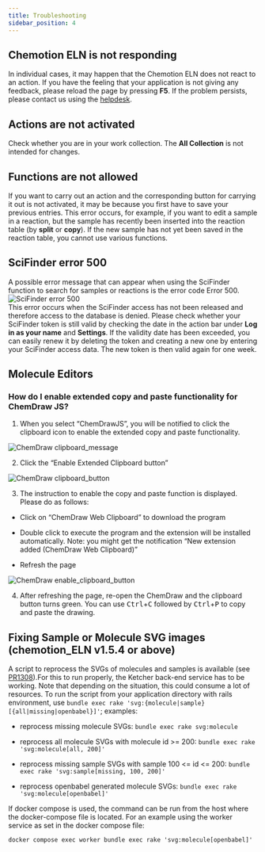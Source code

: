 ```yaml
---
title: Troubleshooting
sidebar_position: 4
---
```


## Chemotion ELN is not responding

In individual cases, it may happen that the Chemotion ELN does not react to an action. If you have the feeling that your application is not giving any feedback, please reload the page by pressing <b>F5</b>. If the problem persists, please contact us using the [helpdesk](/helpdesk).

## Actions are not activated

Check whether you are in your work collection. The <b>All Collection</b> is not intended for changes.

## Functions are not allowed

If you want to carry out an action and the corresponding button for carrying it out is not activated, it may be because you first have to save your previous entries. This error occurs, for example, if you want to edit a sample in a reaction, but the sample has recently been inserted into the reaction table (by <b>split</b> or <b>copy</b>). If the new sample has not yet been saved in the reaction table, you cannot use various functions.

## SciFinder error 500

A possible error message that can appear when using the SciFinder function to search for samples or reactions is the error code Error 500.  
![SciFinder error 500](/img/scifinder_error_500.png)  
This error occurs when the SciFinder access has not been released and therefore access to the database is denied. Please check whether your SciFinder token is still valid by checking the date in the action bar under <b>Log in as your name</b> and <b>Settings</b>. If the validity date has been exceeded, you can easily renew it by deleting the token and creating a new one by entering your SciFinder access data. The new token is then valid again for one week.

## Molecule Editors

### How do I enable extended copy and paste functionality for ChemDraw JS?

1. When you select “ChemDrawJS”, you will be notified to click the clipboard icon to enable the extended copy and paste functionality.

![ChemDraw clipboard_message](/img/chemdraw_clipboard_msg.png)

2. Click the “Enable Extended Clipboard button”

![ChemDraw clipboard_button](/img/chemdraw_clipboard_button.png)

3. The instruction to enable the copy and paste function is displayed. Please do as follows:

- Click on “ChemDraw Web Clipboard” to download the program

- Double click to execute the program and the extension will be installed automatically. Note: you might get the notification “New extension added (ChemDraw Web Clipboard)”

- Refresh the page

![ChemDraw enable_clipboard_button](/img/chemdraw_clipboard_steps.png)

4. After refreshing the page, re-open the ChemDraw and the clipboard button turns green. You can use <kbd>Ctrl</kbd>+<kbd>C</kbd> followed by <kbd>Ctrl</kbd>+<kbd>P</kbd> to copy and paste the drawing.


## Fixing Sample or Molecule SVG images (chemotion_ELN v1.5.4 or above)

A script to reprocess the SVGs of molecules and samples is available (see [PR1308](https://github.com/ComPlat/chemotion_ELN/pull/1308/commits/868477dc91cec99b689db2ac93106d04ce8dd694)).For this to run properly, the Ketcher back-end service has to be working. Note that depending on the situation, this could consume a lot of resources.
To run the script from your application directory with rails environment, use  `bundle exec rake 'svg:{molecule|sample}[{all|missing|openbabel}]'`; 
examples:

- reprocess missing molecule SVGs: `bundle exec rake svg:molecule`

- reprocess all molecule SVGs with molecule id >= 200: `bundle exec rake 'svg:molecule[all, 200]'`

- reprocess missing sample SVGs with sample 100 <= id <= 200: `bundle exec rake 'svg:sample[missing, 100, 200]'`

- reprocess  openbabel generated molecule SVGs: `bundle exec rake 'svg:molecule[openbabel]'`

If docker compose is used, the command can be run  from the host where the docker-compose file is located. For an example using the worker service as set in the docker compose file:

```
docker compose exec worker bundle exec rake 'svg:molecule[openbabel]' 
```

